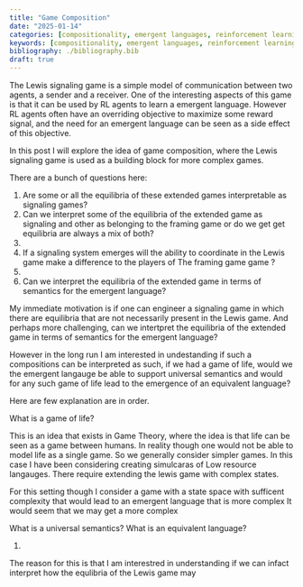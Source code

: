 ```yaml
---
title: "Game Composition"
date: "2025-01-14"
categories: [compositionality, emergent languages, reinforcement learning, transfer learning, information theory, linguistics]
keywords: [compositionality, emergent languages, reinforcement learning, transfer learning]
bibliography: ./bibliography.bib
draft: true
---
```


The Lewis signaling game is a simple model of communication between two agents, a sender and a receiver. 
One of the interesting aspects of this game is that it can be used by RL agents to learn a emergent language.
However RL agents often have an overriding objective to maximize some reward signal, and the need for an emergent language can be seen as a side effect of this objective.

In this post I will explore the idea of game composition, where the Lewis signaling game is used as a building block for more complex games.

There are a bunch of questions here:

1. Are some or all the equilibria of these extended games interpretable as signaling games?
1. Can we interpret some of the equilibria of the extended game as signaling and other as belonging to the framing game or do we get get equilibria are always a mix of both?
1. 
2. If a signaling system emerges will the ability to coordinate in the Lewis game make a difference to the players of The framing game game ? 
3. 
3. Can we interpret the equilibria of the extended game in terms of semantics for the emergent language?

My immediate motivation is if one can engineer a signaling game in which there are equilibria that are not necessarily present in the Lewis game. And perhaps more challenging, can we intertpret the equilibria of the extended game in terms of semantics for the emergent language?

However in the long run I am interested in undestanding if such a compositions can be interpreted as such, if we had a game of life, would we the emergent langauge be able to support universal semantics and would for any such game of life lead to the emergence of an equivalent language? 

Here are few explanation are in order. 

What is a game of life?

This is an idea that exists in Game Theory, where the idea is that life can be seen as a game between humans. In reality though one would not be able to model life as a single game. So we generally consider simpler games. In this case I have been considering creating simulcaras of Low resource langauges. There require extending the lewis game with complex states. 

For this setting though I consider a game with a state space with sufficent complexity that would lead to an emergent language that is more complex
It would seem that we may get a more complex

What is a universal semantics? 
What is an equivalent language?

1. 

The reason for this is that I am interestred in understanding if we can infact interpret how the equlibria of the Lewis game may 

